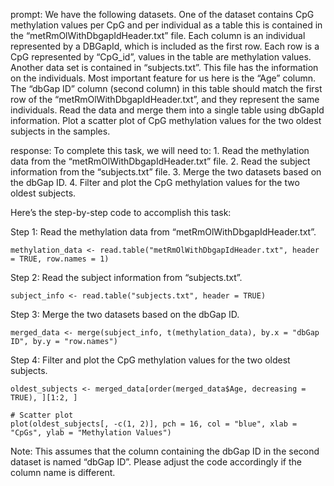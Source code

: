prompt:
We have the following datasets. One of the dataset contains CpG methylation values per CpG and per individual as a table this is contained in the “metRmOlWithDbgapIdHeader.txt” file. Each column is an individual represented by a DBGapId, which is included as the first row. Each row is a CpG represented by "CpG_id", values in the table are methylation values. Another data set is contained in “subjects.txt”. This file has the information on the individuals. Most important feature for us here is the "Age" column. The "dbGap ID" column (second column) in this table should match the first row of the "metRmOlWithDbgapIdHeader.txt", and they represent the same individuals. Read the data and merge them into a single table using dbGapId information. Plot a scatter plot of CpG methylation values for the two oldest subjects in the samples.

response:
To complete this task, we will need to:
1. Read the methylation data from the "metRmOlWithDbgapIdHeader.txt" file.
2. Read the subject information from the "subjects.txt" file.
3. Merge the two datasets based on the dbGap ID.
4. Filter and plot the CpG methylation values for the two oldest subjects.

Here's the step-by-step code to accomplish this task:

Step 1: Read the methylation data from "metRmOlWithDbgapIdHeader.txt".

```
methylation_data <- read.table("metRmOlWithDbgapIdHeader.txt", header = TRUE, row.names = 1)
```

Step 2: Read the subject information from "subjects.txt".

```
subject_info <- read.table("subjects.txt", header = TRUE)
```

Step 3: Merge the two datasets based on the dbGap ID.

```
merged_data <- merge(subject_info, t(methylation_data), by.x = "dbGap ID", by.y = "row.names")
```

Step 4: Filter and plot the CpG methylation values for the two oldest subjects.

```
oldest_subjects <- merged_data[order(merged_data$Age, decreasing = TRUE), ][1:2, ]

# Scatter plot
plot(oldest_subjects[, -c(1, 2)], pch = 16, col = "blue", xlab = "CpGs", ylab = "Methylation Values")
```

Note: This assumes that the column containing the dbGap ID in the second dataset is named "dbGap ID". Please adjust the code accordingly if the column name is different.
